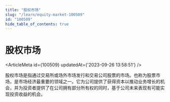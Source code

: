 ```yaml
---
title: "股权市场"
slug: "/learn/equity-market-100509"
id: "100509"
hide_table_of_contents: true
---
```



# 股权市场

<ArticleMeta id={100509} updatedAt={'2023-09-26 13:58:51'} />
<div className='border-solid border-b border-t-0 my-4 border-[var(--ifm-color-gray-300)]' />

股权市场是指通过交易所或场外市场发行和交易公司股票的市场。也称为股票市场，是市场经济最重要的领域之一。它为公司提供了获得资本以推动业务增长的机会，并为投资者提供了在公司拥有部分所有权的同时，基于公司未来表现有可能实现投资收益的机会。
